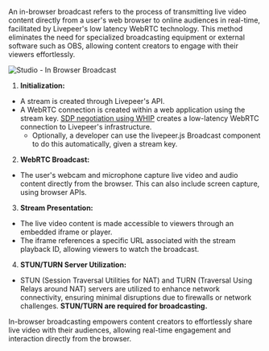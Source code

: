 An in-browser broadcast refers to the process of transmitting live video content
directly from a user's web browser to online audiences in real-time, facilitated
by Livepeer's low latency WebRTC technology. This method eliminates the need for
specialized broadcasting equipment or external software such as OBS, allowing
content creators to engage with their viewers effortlessly.

![Studio - In Browser Broadcast](/images/studio-in-browser-stream.png)

1. **Initialization:**

- A stream is created through Livepeer's API.
- A WebRTC connection is created within a web application using the stream key.
  [SDP negotiation using WHIP](https://datatracker.ietf.org/doc/html/draft-ietf-wish-whip)
  creates a low-latency WebRTC connection to Livepeer's infrastructure.
  - Optionally, a developer can use the livepeer.js Broadcast component to do
    this automatically, given a stream key.

2. **WebRTC Broadcast:**

- The user's webcam and microphone capture live video and audio content directly
  from the browser. This can also include screen capture, using browser APIs.

3. **Stream Presentation:**

- The live video content is made accessible to viewers through an embedded
  iframe or player.
- The iframe references a specific URL associated with the stream playback ID,
  allowing viewers to watch the broadcast.

4. **STUN/TURN Server Utilization:**

- STUN (Session Traversal Utilities for NAT) and TURN (Traversal Using Relays
  around NAT) servers are utilized to enhance network connectivity, ensuring
  minimal disruptions due to firewalls or network challenges. **STUN/TURN are
  required for broadcasting.**

In-browser broadcasting empowers content creators to effortlessly share live
video with their audiences, allowing real-time engagement and interaction
directly from the browser.
